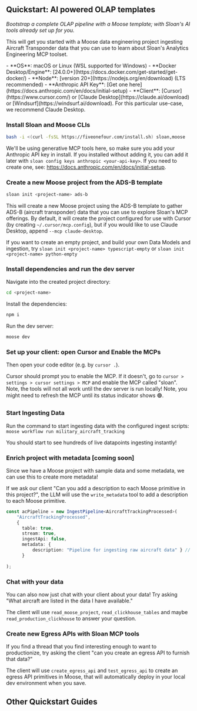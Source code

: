 
## Quickstart: AI powered OLAP templates
*Bootstrap a complete OLAP pipeline with a Moose template; with Sloan's AI tools already set up for you.*

This will get you started with a Moose data engineering project ingesting Aircraft Transponder data that you can use to learn about Sloan's Analytics Engineering MCP toolset.

<Callout type="info" title="Prerequisites">
- **OS**: macOS or Linux (WSL supported for Windows)
- **Docker Desktop/Engine**: [24.0.0+](https://docs.docker.com/get-started/get-docker/)
- **Node**: [version 20+](https://nodejs.org/en/download) (LTS recommended)
- **Anthropic API Key**: [Get one here](https://docs.anthropic.com/en/docs/initial-setup)
- **Client**: [Cursor](https://www.cursor.com/) or [Claude Desktop](https://claude.ai/download) or [Windsurf](https://windsurf.ai/download). For this particular use-case, we recommend Claude Desktop.
</Callout>

<Steps>

### Install Sloan and Moose CLIs

```bash filename="Terminal" copy
bash -i <(curl -fsSL https://fiveonefour.com/install.sh) sloan,moose
```

We'll be using generative MCP tools here, so make sure you add your Anthropic API key in install. If you installed without adding it, you can add it later with `sloan config keys anthropic <your-api-key>`.  If you need to create one, see: https://docs.anthropic.com/en/docs/initial-setup.


### Create a new Moose project from the ADS-B template

```bash filename="Terminal" copy
sloan init <project-name> ads-b
```

This will create a new Moose project using the ADS-B template to gather ADS-B (aircraft transponder) data that you can use to explore Sloan's MCP offerings. By default, it will create the project configured for use with Cursor (by creating `~/.cursor/mcp.config`), but if you would like to use Claude Desktop, append `--mcp claude-desktop`.

If you want to create an empty project, and build your own Data Models and ingestion, try `sloan init <project-name> typescript-empty` or `sloan init <project-name> python-empty`

### Install dependencies and run the dev server

Navigate into the created project directory: 

```bash filename="Terminal" copy
cd <project-name>
```

Install the dependencies: 

```bash filename="Terminal" copy
npm i
```

Run the dev server:

```bash filename="Terminal" copy
moose dev
```

### Set up your client: open Cursor and Enable the MCPs

Then open your code editor (e.g. by `cursor .`).

Cursor should prompt you to enable the MCP. If it doesn't, go to `cursor > settings > cursor settings > MCP` and enable the MCP called "sloan". Note, the tools will not all work until the dev server is run locally! Note, you might need to refresh the MCP until its status indicator shows 🟢.

<ZoomImg light="/cursor-mcp-settings.png" dark="/cursor-mcp-settings.png" alt="Claude search and tools, MCP running" />


### Start Ingesting Data

Run the command to start ingesting data with the configured ingest scripts: `moose workflow run military_aircraft_tracking`

You should start to see hundreds of live datapoints ingesting instantly!

### Enrich project with metadata [coming soon]

Since we have a Moose project with sample data and some metadata, we can use this to create more metadata! 

If we ask our client "Can you add a description to each Moose primitive in this project?", the LLM will use the `write_metadata` tool to add a description to each Moose primitive.

```TypeScript filename="my_project_name/index.ts"
const acPipeline = new IngestPipeline<AircraftTrackingProcessed>(
    "AircraftTrackingProcessed",
    {
      table: true,
      stream: true,
      ingestApi: false,
      metadata: {
          description: "Pipeline for ingesting raw aircraft data" } // new description field!
      }
    
);
```

### Chat with your data

You can also now just chat with your client about your data! Try asking "What aircraft are listed in the data I have available."

The client will use `read_moose_project`, `read_clickhouse_tables` and maybe `read_production_clickhouse` to answer your question.

### Create new Egress APIs with Sloan MCP tools

If you find a thread that you find interesting enough to want to productionize, try asking the client "can you create an egress API to furnish that data?"

The client will use `create_egress_api` and `test_egress_api` to create an egress API primitives in Moose, that will automatically deploy in your local dev environment when you save.

</Steps>

## Other Quickstart Guides

<FeatureGrid>
  <FeatureCard
    href="/sloan/guides/clickhouse-chat"
    Icon={Icons.api}
    title="AI Chat with ClickHouse"
    description="
    "
    variant="sloan"
  />
  
  <FeatureCard
    href="/sloan/guides/clickhouse-proj"
    Icon={Icons.contact}
    title="AI analytics engineering from your ClickHouse"
    description="
    "
    variant="sloan"
  />

</FeatureGrid>